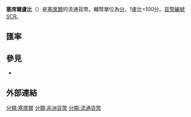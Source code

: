 {{Infobox Currency
| currency_name_in_local    = Roupie seychelloise
| image_1                   = Seychelles 25 cents.JPG
| image_title_1             = 25分
| iso_code                  = SCR
| using_countries           = {{Flag|Seychelles}}
| inflation_rate            = 7.5%
| inflation_source_date     = ''[https://web.archive.org/web/20060104191251/http://www.cbs.sc/Economicindicators.html Central Bank of Seychelles]'', January 2008 est.
| subunit_ratio_1           = 1/100
| subunit_name_1            = [[分_(货币单位)|分]]
| symbol                    = SR or SRe
| used_coins                = 1，5，10，25分，1，5，10盧比
| used_banknotes            = 25，50，100，500盧比
| issuing_authority         = {{tsl|en|Central Bank of Seychelles|塞席爾中央銀行}}
| issuing_authority_website = [http://www.cbs.sc www.cbs.sc]
}}
'''塞席爾盧比'''（{{Lang-fr|Roupie seychelloise}}）是[[塞席爾|塞席爾]]的流通貨幣。輔幣單位為[[分_(货币单位)|分]]，1盧比=100分。[[ISO_4217|貨幣編號]]SCR。

== 匯率 ==
{{Exchange Rate|SCR}}

== 參見 ==
* {{le|塞舌爾經濟|Economy of Seychelles}}

== 外部連結 ==
{{Standard numismatics external links
| world_coin_gallery_1_url  = Seychel
| world_coin_gallery_1_name = Seychelles
| banknote_world_1_url      = seychelles
| banknote_world_1_name     = Seychelles
| dollarization_1_url       = sc
| dollarization_1_name      = Seychelles
| gfd_1_url                 = Seychelles
| gfd_1_name                = Seychelles
| gfd_data_1_url            = 
| gfd_data_1_name           = 
| show_gfd_excel            = Y
}}

{{Currencies of Africa}}
{{卢比}}

[[分類:塞席爾|分類:塞席爾]]
[[分類:非洲貨幣|分類:非洲貨幣]]
[[分類:流通貨幣|分類:流通貨幣]]